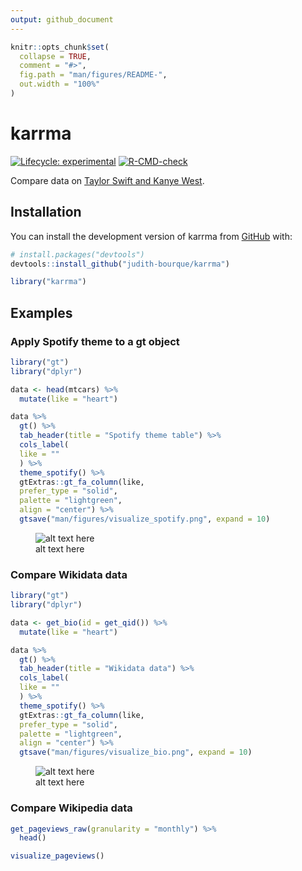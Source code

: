 ```yaml
---
output: github_document
---
```


<!-- README.md is generated from README.Rmd. Please edit that file -->

```r
knitr::opts_chunk$set(
  collapse = TRUE,
  comment = "#>",
  fig.path = "man/figures/README-",
  out.width = "100%"
)
```

# karrma

<!-- badges: start -->
[![Lifecycle: experimental](https://img.shields.io/badge/lifecycle-experimental-orange.svg)](https://lifecycle.r-lib.org/articles/stages.html#experimental)
[![R-CMD-check](https://github.com/judith-bourque/karrma/actions/workflows/R-CMD-check.yaml/badge.svg)](https://github.com/judith-bourque/karrma/actions/workflows/R-CMD-check.yaml)
<!-- badges: end -->

Compare data on [Taylor Swift and Kanye West](https://en.wikipedia.org/wiki/2009_MTV_Video_Music_Awards#Kanye_West–Taylor_Swift_incident).

## Installation

You can install the development version of karrma from [GitHub](https://github.com/) with:

```r
# install.packages("devtools")
devtools::install_github("judith-bourque/karrma")
```

```r
library("karrma")
```

## Examples

### Apply Spotify theme to a gt object

```r
library("gt")
library("dplyr")

data <- head(mtcars) %>%
  mutate(like = "heart")

data %>%
  gt() %>%
  tab_header(title = "Spotify theme table") %>%
  cols_label(
  like = ""
  ) %>%
  theme_spotify() %>%
  gtExtras::gt_fa_column(like,
  prefer_type = "solid",
  palette = "lightgreen",
  align = "center") %>% 
  gtsave("man/figures/visualize_spotify.png", expand = 10)
```

![alt text here](man/figures/visualize_spotify.png)

### Compare Wikidata data

```r
library("gt")
library("dplyr")

data <- get_bio(id = get_qid()) %>% 
  mutate(like = "heart")

data %>%
  gt() %>%
  tab_header(title = "Wikidata data") %>%
  cols_label(
  like = ""
  ) %>%
  theme_spotify() %>%
  gtExtras::gt_fa_column(like,
  prefer_type = "solid",
  palette = "lightgreen",
  align = "center") %>% 
  gtsave("man/figures/visualize_bio.png", expand = 10)
```

![alt text here](man/figures/visualize_bio.png)

### Compare Wikipedia data

```r
get_pageviews_raw(granularity = "monthly") %>% 
  head()

visualize_pageviews()
```

